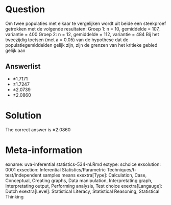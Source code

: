 Question
========

Om twee populaties met elkaar te vergelijken wordt uit beide een steekproef getrokken met de volgende resultaten:
Groep 1: n = 10, gemiddelde = 107, variantie = 400
Groep 2: n = 12, gemiddelde = 112, variantie = 484
Bij het tweezijdig toetsen (met a = 0.05) van de hypothese dat de populatiegemiddelden gelijk zijn, zijn de grenzen van het kritieke gebied gelijk aan 

Answerlist
----------
* &#177;1.7171
* &#177;1.7247
* &#177;2.0739
* &#177;2.0860

Solution
========

The correct answer is  &#177;2.0860 

Meta-information
================
exname: uva-inferential statistics-534-nl.Rmd 
extype: schoice 
exsolution: 0001 
exsection: Inferential Statistics/Parametric Techniques/t-test/Independent samples means
exextra[Type]: Calculation, Case, Conceptual, Creating graphs, Data manipulation, Interpretating graph, Interpretating output, Performing analysis, Test choice 
exextra[Langauge]: Dutch 
exextra[Level]: Statistical Literacy, Statistical Reasoning, Statistical Thinking 
